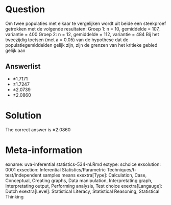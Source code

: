 Question
========

Om twee populaties met elkaar te vergelijken wordt uit beide een steekproef getrokken met de volgende resultaten:
Groep 1: n = 10, gemiddelde = 107, variantie = 400
Groep 2: n = 12, gemiddelde = 112, variantie = 484
Bij het tweezijdig toetsen (met a = 0.05) van de hypothese dat de populatiegemiddelden gelijk zijn, zijn de grenzen van het kritieke gebied gelijk aan 

Answerlist
----------
* &#177;1.7171
* &#177;1.7247
* &#177;2.0739
* &#177;2.0860

Solution
========

The correct answer is  &#177;2.0860 

Meta-information
================
exname: uva-inferential statistics-534-nl.Rmd 
extype: schoice 
exsolution: 0001 
exsection: Inferential Statistics/Parametric Techniques/t-test/Independent samples means
exextra[Type]: Calculation, Case, Conceptual, Creating graphs, Data manipulation, Interpretating graph, Interpretating output, Performing analysis, Test choice 
exextra[Langauge]: Dutch 
exextra[Level]: Statistical Literacy, Statistical Reasoning, Statistical Thinking 
